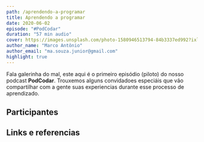 ```yaml
---
path: /aprendendo-a-programar
title: Aprendendo a programar
date: 2020-06-02
episode: "#PodCodar"
duration: "57 min audio"
cover: https://images.unsplash.com/photo-1580946513794-84b3337ed992?ixlib=rb-1.2.1&ixid=eyJhcHBfaWQiOjEyMDd9&auto=format&fit=crop&w=500&q=60
author_name: "Marco Antônio"
author_email: "ma.souza.junior@gmail.com"
highlight: true
---
```


Fala galerinha do mal, este aqui é o primeiro episódio (piloto) do nosso podcast **PodCodar**. Trouxemos alguns convidadoes especiáis que vão compartilhar com a gente suas experiencias durante esse processo de aprendizado.

## Participantes

## Links e referencias
